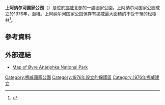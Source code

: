 {{Infobox Protected area 
| name            = 上阿纳尔河国家公园
| alt_name        = Øvre Anárjohka nasjonalpark
| iucn_category   = II
| photo           = 
| photo_width     = 
| photo_caption   = 
| location        = {{NOR}}[[芬马克|芬马克]]
| nearest_city    = [[卡拉绍克|卡拉绍克]]
| coords          = {{coord|68|44|N|24|45|E|region:NO|display=inline,title}}
| area            = {{convert|1409|km2|sqmi|0|abbr=on}}
| established     = 1976年
| visitation_num  = 
| visitation_year = 
| governing_body  = [[挪威环境局|挪威环境局]]
}}

'''上阿纳尔河国家公园'''（{{lang-no|Øvre Anárjohka nasjonalpark}}）是位於[[挪威|挪威]]北部的一處國家公園。上阿纳尔河国家公园成立於1976年，面積{{convert|1409|km2}}。上阿纳尔河国家公园保存有挪威最大面積的不受干預的松樹林<ref name="snl">{{cite web|url=http://snl.no/%C3%98vre_An%C3%A1rjohka_nasjonalpark|title=Øvre Anárjohka nasjonalpark|author=Store norske leksikon|authorlink=Store norske leksikon|language=Norwegian|accessdate=2013-03-30|archive-date=2022-03-10|archive-url=https://web.archive.org/web/20220310184936/https://snl.no/%C3%98vre_An%C3%A1rjohka_nasjonalpark|dead-url=no}}</ref>。
==參考資料==
{{reflist}}
==外部連結==
* [http://www.dirnat.no/multimedia.ap?id=31435 Map of Øvre Anárjohka National Park]{{dead link|date=2017年12月 |bot=InternetArchiveBot |fix-attempted=yes }}
[[Category:挪威國家公園|Category:挪威國家公園]]
[[Category:1976年設立的保護區|Category:1976年設立的保護區]]
[[Category:1976年挪威建立|Category:1976年挪威建立]]
